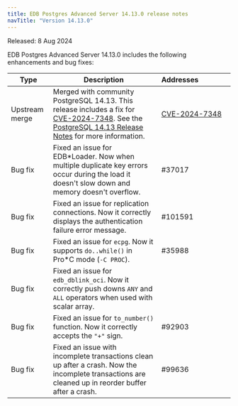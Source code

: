 ```yaml
---
title: EDB Postgres Advanced Server 14.13.0 release notes
navTitle: "Version 14.13.0"
---
```


Released: 8 Aug 2024

EDB Postgres Advanced Server 14.13.0 includes the following enhancements and bug fixes:

| Type           | Description                                                                                                                                                                                                                                                         | Addresses&nbsp;&nbsp;&nbsp;&nbsp;&nbsp;&nbsp;&nbsp;&nbsp;&nbsp;&nbsp;&nbsp;&nbsp;&nbsp;&nbsp;&nbsp; |
|----------------|---------------------------------------------------------------------------------------------------------------------------------------------------------------------------------------------------------------------------------------------------------------------|-----------------------------------------------------------------------------------------------------|
| Upstream merge | Merged with community PostgreSQL 14.13. This release includes a fix for [CVE-2024-7348](https://www.postgresql.org/support/security/CVE-2024-7348/). See the [PostgreSQL 14.13 Release Notes](https://www.postgresql.org/docs/release/14.13/) for more information. | [CVE-2024-7348](https://www.postgresql.org/support/security/CVE-2024-7348/)                         |
| Bug&nbsp;fix   | Fixed an issue for EDB*Loader. Now when multiple duplicate key errors occur during the load it doesn't slow down and memory doesn't overflow.                                                                                                                       | #37017                                                                                              |
| Bug&nbsp;fix   | Fixed an issue for replication connections. Now it correctly displays the authentication failure error message.                                                                                                                                                     | #101591                                                                                             |
| Bug&nbsp;fix   | Fixed an issue for `ecpg`. Now it supports `do..while()` in Pro*C mode (`-C PROC`).                                                                                                                                                                                 | #35988                                                                                              |
| Bug&nbsp;fix   | Fixed an issue for `edb_dblink_oci`. Now it correctly push downs `ANY` and `ALL` operators when used with scalar array.                                                                                                                                             |                                                                                                     |
| Bug&nbsp;fix   | Fixed an issue for `to_number()` function. Now it correctly accepts the `"+"` sign.                                                                                                                                                                                 | #92903                                                                                              |
| Bug&nbsp;fix   | Fixed an issue with incomplete transactions clean up after a crash. Now the incomplete transactions are cleaned up in reorder buffer after a crash.                                                                                                                 | #99636                                                                                              |
